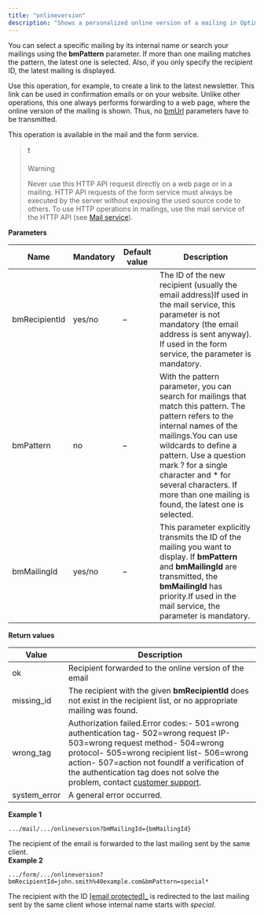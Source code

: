 ```yaml
---
title: "onlineversion"
description: "Shows a personalized online version of a mailing in Optimizely Campaign."
---
```


You can select a specific mailing by its internal name or search your mailings using the **bmPattern** parameter. If more than one mailing matches the pattern, the latest one is selected. Also, if you only specify the recipient ID, the latest mailing is displayed.

Use this operation, for example, to create a link to the latest newsletter. This link can be used in confirmation emails or on your website. Unlike other operations, this one always performs forwarding to a web page, where the online version of the mailing is shown. Thus, no [bmUrl](/optimizely-campaign/docs/http-basics) parameters have to be transmitted.

This operation is available in the mail and the form service.

> ❗️
> 
> Warning
> 
> Never use this HTTP API request directly on a web page or in a mailing. HTTP API requests of the form service must always be executed by the server without exposing the used source code to others. To use HTTP operations in mailings, use the mail service of the HTTP API (see [Mail service](/optimizely-campaign/docs/services-and-operations)).

**Parameters**

| Name          | Mandatory | Default value | Description                                                                                                                                                                                                                                                                                                                     |
| ------------- | --------- | ------------- | ------------------------------------------------------------------------------------------------------------------------------------------------------------------------------------------------------------------------------------------------------------------------------------------------------------------------------- |
| bmRecipientId | yes/no    | –             | The ID of the new recipient (usually the email address)If used in the mail service, this parameter is not mandatory (the email address is sent anyway). If used in the form service, the parameter is mandatory.                                                                                                                |
| bmPattern     | no        | –             | With the pattern parameter, you can search for mailings that match this pattern. The pattern refers to the internal names of the mailings.You can use wildcards to define a pattern. Use a question mark ? for a single character and \* for several characters. If more than one mailing is found, the latest one is selected. |
| bmMailingId   | yes/no    | –             | This parameter explicitly transmits the ID of the mailing you want to display. If **bmPattern** and **bmMailingId** are transmitted, the **bmMailingId** has priority.If used in the mail service, the parameter is mandatory.                                                                                                  |

**Return values**

| Value         | Description                                                                                                                                                                                                                                                                                                                                                                                 |
| ------------- | ------------------------------------------------------------------------------------------------------------------------------------------------------------------------------------------------------------------------------------------------------------------------------------------------------------------------------------------------------------------------------------------- |
| ok            | Recipient forwarded to the online version of the email                                                                                                                                                                                                                                                                                                                                      |
| missing\_id   | The recipient with the given **bmRecipientId** does not exist in the recipient list, or no appropriate mailing was found.                                                                                                                                                                                                                                                                   |
| wrong\_tag    | Authorization failed.Error codes:\- 501=wrong authentication tag\- 502=wrong request IP\- 503=wrong request method\- 504=wrong protocol\- 505=wrong recipient list\- 506=wrong action\- 507=action not foundIf a verification of the authentication tag does not solve the problem, contact [customer support](/cdn-cgi/l/email-protection#94e7e1e4e4fbe6e0d4fbe4e0fdf9fdeef1f8edbaf7fbf9). |
| system\_error | A general error occurred.                                                                                                                                                                                                                                                                                                                                                                   |

**Example 1**

`.../mail/.../onlineversion?bmMailingId={bmMailingId} 
`

The recipient of the email is forwarded to the last mailing sent by the same client.  
**Example 2**

`.../form/.../onlineversion?bmRecipientId=john.smith%40example.com&bmPattern=special* 
`

The recipient with the ID [\[email protected\]\_](/cdn-cgi/l/email-protection#ebb481848385c59886829f83ab8e938a869b878ec5888486b4) is redirected to the last mailing sent by the same client whose internal name starts with _special_.